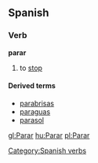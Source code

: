 ==Spanish==
===Verb===
[[Category:Spanish verbs]]
'''parar'''

# to [[stop]]

====Derived terms====
*[[parabrisas]]
*[[paraguas]]<!-- or is it derived from "para"? -->
*[[parasol]]<!-- or is it derived from "para"? -->

[[gl:Parar]]
[[hu:Parar]]
[[pl:Parar]]